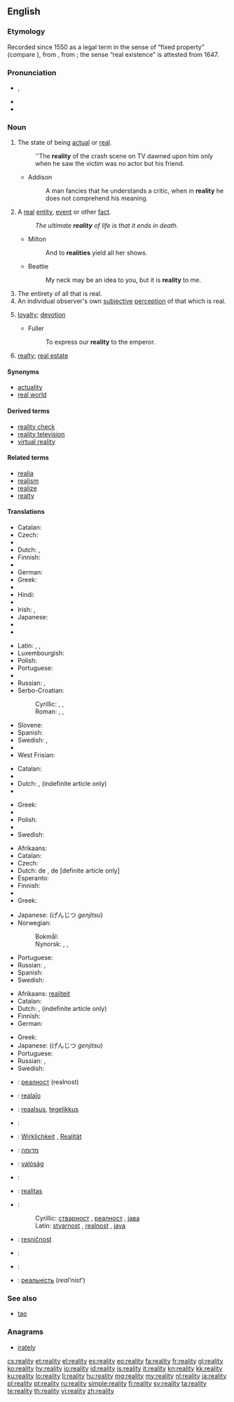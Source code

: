 ==English==

===Etymology===
Recorded since 1550 as a legal term in the sense of “fixed property” (compare {{term|real estate|lang=en}}), from {{etyl|Medieval Latin}} {{term|realitas|lang=la}}, from {{etyl|Late Latin}} {{term|realis||real|lang=la}}; the sense “real existence” is attested from 1647.

===Pronunciation===
* {{IPA|/riˈæləti/}}, {{X-SAMPA|/ri"{l@ti/}}
* {{audio|en-us-reality.ogg|Audio (US)}}
* {{rhymes|ælɪti}}

===Noun===
{{en-noun|-|realities}}

# The state of being [[actual]] or [[real]].
#: ''The '''reality''' of the crash scene on TV dawned upon him only when he saw the victim was no actor but his friend.
#* Addison
#*: A man fancies that he understands a critic, when in '''reality''' he does not comprehend his meaning.
# A [[real]] [[entity]], [[event]] or other [[fact]].
#: ''The ultimate '''reality''' of life is that it ends in death.''
#* Milton
#*: And to '''realities''' yield all her shows.
#* Beattie
#*: My neck may be an idea to you, but it is '''reality''' to me.
# The entirety of all that is real.
# An individual observer's own [[subjective]] [[perception]] of that which is real.
# {{obsolete}} [[loyalty]]; [[devotion]]
#* Fuller
#*: To express our '''reality''' to the emperor.
# {{legal|obsolete}} [[realty]]; [[real estate]]

====Synonyms====
* [[actuality]]
* [[real world]]

====Derived terms====
* [[reality check]]
* [[reality television]]
* [[virtual reality]]

====Related terms====
* [[realia]]
* [[realism]]
* [[realize]]
* [[realty]]

====Translations====
{{trans-top|state of being actual or real}}
* Catalan: {{t-|ca|realitat|f}}
* Czech: {{t+|cs|skutečnost|f}}
* {{trreq|da}}
* Dutch: {{t+|nl|werkelijkheid|f}}, {{t+|nl|realiteit|f}}
* Finnish: {{t-|fi|olemassaolo}}
* {{trreq|fr}}
* German: {{t+|de|Wirklichkeit|f}}
* Greek: {{t+|el|πραγματικότητα|f|tr=pragmatikótita}}
* {{trreq|he}}
* Hindi: {{t-|hi|सच्चाई|tr=saccā'ī|sc=Deva}}
* {{trreq|hu}}
* Irish: {{t-|ga|nithiúlacht|f}}, {{t-|ga|réadúlacht|f}}
* Japanese: {{t+|ja|実在|tr=じつざい, jitsuzai}}
* {{trreq|km}}
* {{trreq|ko}}
{{trans-mid}}
* Latin: {{t-|la|natura}}, {{t-|la|eventus}}, {{t+|la|veritas}}
* Luxembourgish: {{t-|lb|Realitéit|f}}
* Polish: {{t+|pl|rzeczywistość|f}}
* Portuguese: {{t+|pt|realidade|f}}
* {{trreq|ro}}
* Russian: {{t+|ru|реальность|f|tr=reál’nošt’}}, {{t+|ru|вещественность|f|tr=v'eš'éstv'ennost’}}
* Serbo-Croatian:
*: Cyrillic: {{t-|sh|стварност|f|sc=Cyrl}}, {{t-|sh|реалност|f|sc=Cyrl}}, {{t-|sh|јава|f|sc=Cyrl}}
*: Roman: {{t-|sh|stvarnost|f}}, {{t-|sh|realnost|f}}, {{t-|sh|java|f}}
* Slovene: {{t-|sl|resničnost|f}}
* Spanish: {{t+|es|realidad|f}}
* Swedish: {{t+|sv|verklighet|c}}, {{t+|sv|realism|c}}
* {{trreq|vo}}
* West Frisian: {{t-|fy|wierheid|c}}
{{trans-bottom}}

{{trans-top|a real entity, event etc.}}
* Catalan: {{t-|ca|realitat|f}}
* {{trreq|da}}
* Dutch: {{t-|nl|feitelijkheid|f}}, {{t+|nl|realiteit|f}} (indefinite article only)
* {{trreq|fr}}
{{trans-mid}}
* Greek: {{t+|el|πραγματικότητα|f|tr=pragmatikótita}}
* {{trreq|km}}
* Polish: {{t+|pl|rzeczywistość|f}}
* {{trreq|pt}}
* Swedish: {{t+|sv|realitet|c}}
{{trans-bottom}}

{{trans-top|entirety of all that is real}}
* Afrikaans: {{t-|af|realiteit}}
* Catalan: {{t-|ca|realitat|f}}
* Czech: {{t+|cs|skutečnost|f}}
* Dutch: de {{t+|nl|werkelijkheid|f}}, de {{t+|nl|realiteit|f}} [definite article only]
* Esperanto: {{t-|eo|realaĵo}}
* Finnish: {{t+|fi|todellisuus}}
* {{trreq|ka}}
* Greek: {{t+|el|πραγματικότητα|f|tr=pragmatikótita}}
{{trans-mid}}
* Japanese: {{t+|ja|現実}} (げんじつ ''genjitsu'')
* Norwegian:
*: Bokmål: {{t+|no|virkelighet|m|f}}
*: Nynorsk: {{t-|nn|røynd|f}}, {{t-|nn|røyndom|m}}, {{t-|nn|verkelegheit|f}}
* Portuguese: {{t+|pt|realidade|f}}
* Russian: {{t+|ru|реальность|f|tr=reál’nošt’}}, {{t+|ru|действительность|f|tr=''d'ejstvít'el'nost'''}}
* Spanish: {{t+|es|realidad|f}}
* Swedish: {{t+|sv|verklighet|c}}
{{trans-bottom}}

{{trans-top|an individual observer's subjective perception}}
* Afrikaans: [[realiteit]]
* Catalan: {{t-|ca|realitat|f}}
* Dutch: {{t+|nl|werkelijkheid|f}}, {{t+|nl|realiteit|f}} (indefinite article only)
* Finnish: {{t+|fi|todellisuus}}
* German: {{t+|de|Realität|f}}
{{trans-mid}}
* Greek: {{t+|el|πραγματικότητα|f|tr=pragmatikótita}}
* Japanese: {{t+|ja|現実}} (げんじつ ''genjitsu'')
* Portuguese: {{t+|pt|realidade|f}}
* Russian: {{t+|ru|реальность|f|tr=reál’nošt’}}, {{t+|ru|действительность|f|tr=''d'ejstvít'el'nost'''}}
* Swedish: {{t+|sv|verklighet|c}}
{{trans-bottom}}

{{checktrans-top}}
* {{ttbc|bg}}: [[реалност]] (realnost)
* {{ttbc|eo}}: [[realaĵo]]
* {{ttbc|et}}: [[reaalsus]], [[tegelikkus]]
* {{ttbc|fr}}: {{t+|fr|réalité}}
* {{ttbc|de}}: [[Wirklichkeit]] {{f}}, [[Realität]] {{f}}
* {{ttbc|he}}: [[מדומה]]
* {{ttbc|hu}}: [[valóság]]
{{trans-mid}}
* {{ttbc|it}}: {{t+|it|realtà}}
* {{ttbc|la}}: [[realitas]] {{f}}
* {{ttbc|sh}}:
*: Cyrillic: [[стварност]] {{f}}, [[реалност]] {{f}}, [[јава]] {{f}}
*: Latin: [[stvarnost]] {{f}}, [[realnost]] {{f}}, [[java]] {{f}}
* {{ttbc|sl}}: [[resničnost]] {{f}}
* {{ttbc|es}}: {{t+|es|realidad}}
* {{ttbc|sv}}: {{t+|sv|verklighet|c}}
* {{ttbc|uk}}: [[реальність]] (''real'nist''')
{{trans-bottom}}

===See also===
* [[tao]]

===Anagrams===
* [[irately]]

[[cs:reality]]
[[et:reality]]
[[el:reality]]
[[es:reality]]
[[eo:reality]]
[[fa:reality]]
[[fr:reality]]
[[gl:reality]]
[[ko:reality]]
[[hy:reality]]
[[io:reality]]
[[id:reality]]
[[is:reality]]
[[it:reality]]
[[kn:reality]]
[[kk:reality]]
[[ku:reality]]
[[lo:reality]]
[[li:reality]]
[[hu:reality]]
[[mg:reality]]
[[my:reality]]
[[nl:reality]]
[[ja:reality]]
[[pl:reality]]
[[pt:reality]]
[[ru:reality]]
[[simple:reality]]
[[fi:reality]]
[[sv:reality]]
[[ta:reality]]
[[te:reality]]
[[th:reality]]
[[vi:reality]]
[[zh:reality]]